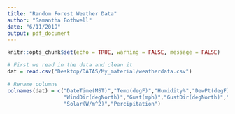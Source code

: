 ```yaml
---
title: "Random Forest Weather Data"
author: "Samantha Bothwell"
date: "6/11/2019"
output: pdf_document
---
```


```r
knitr::opts_chunk$set(echo = TRUE, warning = FALSE, message = FALSE)
```


```r
# First we read in the data and clean it
dat = read.csv("Desktop/DATAS/My_material/weatherdata.csv")

# Rename columns
colnames(dat) = c("DateTime(MST)","Temp(degF)","Humidity%","DewPt(degF)","Wind(mph)",
                  "WindDir(degNorth)","Gust(mph)","GustDir(degNorth)","Pressure(Hg)",
                  "Solar(W/m^2)","Percipitation")
```




